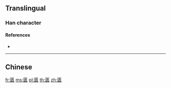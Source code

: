 {{also|匱}}
==Translingual==

===Han character===
{{Han char|rn=22|rad=匚|as=09|sn=11|four=|canj=SLMO|ids=⿷匚贵}}

====References====
* {{Han ref|kx=0154.091|hdz=10087.090|uh=532E|ud=21294}}

----

==Chinese==
{{zh-see|匱}}

[[fr:匮]]
[[ms:匮]]
[[pl:匮]]
[[th:匮]]
[[zh:匮]]